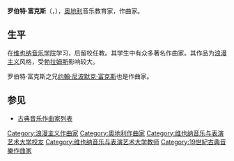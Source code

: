 {{Unreferenced|time=2021-12-26T07:07:06+00:00}}
{{Infobox classical
| 中文名 = 罗伯特·富克斯
| 画像 = Robert-Fuchs.jpg
| 附注 =      
| 原文名 = Robert Fuchs
| 国别 = 奥地利 
| 出生日期 = 1847年2月15日
| 出生地 = 拉斯尼茨的弗劳恩塔尔
| 逝世日期 = 1927年2月19日(80岁)
| 逝世地 = 维也纳
| 所属时期 = 浪漫主义
| 所属乐派 =  
| 擅长作品类型 = 管弦乐，室内乐
| 代表作 = 三部交响曲，钢琴协奏曲，单簧管五重奏，六首小提琴奏鸣曲
| 师从 = 
| 学生 = [[埃内斯库|埃内斯库]]，[[古斯塔夫·馬勒|马勒]]，[[雨果·沃尔夫|雨果·沃尔夫]]，[[策姆林斯基|策姆林斯基]]，[[科恩戈尔德|科恩戈尔德]]，[[西贝柳斯|西贝柳斯]]，[[施雷克尔|施雷克尔]]，[[弗朗兹·施密特|弗朗兹·施密特]]，[[马代托亚|马代托亚]]
| 官方网站 = 
}}

'''罗伯特·富克斯'''（{{lang-de|'''Robert Fuchs'''}}，{{bd|1847年|2月15日|1927年|2月19日|catIdx=F}}），[[奥地利|奥地利]]音乐教育家，作曲家。

==生平==
在[[维也纳音乐与表演艺术大学|维也纳音乐学院]]学习，后留校任教。其学生中有众多著名作曲家。其作品为[[浪漫主义|浪漫主义]]风格，受[[勃拉姆斯|勃拉姆斯]]影响较大。

罗伯特·富克斯之兄[[约翰·尼波默克·富克斯|约翰·尼波默克·富克斯]]也是作曲家。

==参见==
* [[古典音乐作曲家列表|古典音乐作曲家列表]]

{{Authority control}}
{{DEFAULTSORT:Fuchs, Robert}}
[[Category:浪漫主义作曲家|Category:浪漫主义作曲家]]
[[Category:奧地利作曲家|Category:奧地利作曲家]]
[[Category:维也纳音乐与表演艺术大学校友|Category:维也纳音乐与表演艺术大学校友]]
[[Category:维也纳音乐与表演艺术大学教师|Category:维也纳音乐与表演艺术大学教师]]
[[Category:19世紀古典音樂作曲家|Category:19世紀古典音樂作曲家]]